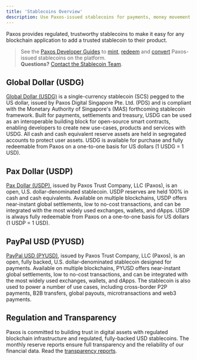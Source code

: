 ```yaml
---
title: 'Stablecoins Overview'
description: Use Paxos-issued stablecoins for payments, money movement and more.
---
```


[contact-us]: https://support.paxos.com
[pyusd]: stablecoin/pyusd
[usdp]: stablecoin/usdp
[transparency]: https://paxos.com/regulation-and-transparency/
[mint]: developer/mint
[redeem]: developer/redeem
[convert]: developer/convert
[usdg]: stablecoin/usdg

Paxos provides regulated, trustworthy stablecoins to make it easy for any blockchain application to add a trusted stablecoin to their product.

> See the [Paxos Developer Guides](/guides/developer) to [mint], [redeem] and [convert] Paxos-issued stablecoins on the platform.<br/>**Questions?** [Contact the Stablecoin Team][contact-us].

## Global Dollar (USDG)

[Global Dollar (USDG)][usdg] is a single-currency stablecoin (SCS) pegged to the US dollar, issued by Paxos Digital Singapore Pte. Ltd. (PDS) and is compliant with the Monetary Authority of Singapore's (MAS) forthcoming stablecoin framework.
Built for payments, settlements and treasury, USDG can be used as an interoperable building block for open-source smart contracts, enabling developers to create new use-cases, products and services with USDG.
All cash and cash equivalent reserve assets are held in segregated accounts to protect user assets.
USDG is available for purchase and fully redeemable from Paxos on a one-to-one basis for US dollars (1 USDG = 1 USD).

## Pax Dollar (USDP)

[Pax Dollar (USDP)][usdp], issued by Paxos Trust Company, LLC (Paxos), is an open, U.S. dollar-denominated stablecoin.
USDP reserves are held 100% in cash and cash equivalents.
Available on multiple blockchains, USDP offers near-instant global settlements, low to no-cost transactions, and can be integrated with the most widely used exchanges, wallets, and dApps.
USDP is always fully redeemable from Paxos on a one-to-one basis for US dollars (1 USDP  = 1 USD).

## PayPal USD (PYUSD)

[PayPal USD (PYUSD)][pyusd], issued by Paxos Trust Company, LLC (Paxos),  is an open, fully backed, U.S. dollar-denominated stablecoin designed for payments.
Available on multiple blockchains, PYUSD offers near-instant global settlements, low to no-cost transactions, and can be integrated with the most widely used exchanges, wallets, and dApps.
The stablecoin is also used to power a number of use cases, including cross-border P2P payments, B2B transfers, global payouts, microtransactions and web3 payments.

## Regulation and Transparency

Paxos is committed to building trust in digital assets with regulated blockchain infrastructure and regulated, fully-backed USD stablecoins.
The monthly reserve reports ensure full transparency and the reliability of our financial data.
Read the [transparency reports][transparency].

